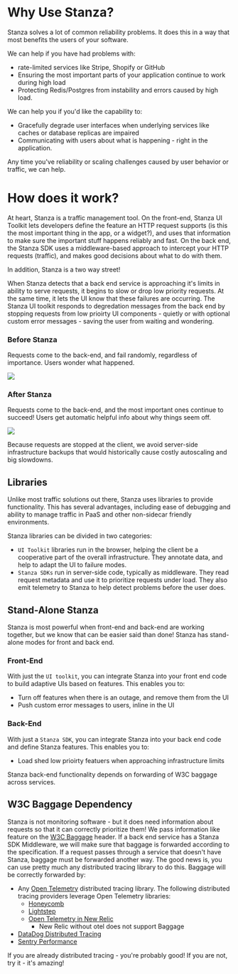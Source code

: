 # Why Use Stanza?
Stanza solves a lot of common reliability problems. It does this in a way that most benefits the users of your software.

We can help if you have had problems with:
- rate-limited services like Stripe, Shopify or GitHub
- Ensuring the most important parts of your application continue to work during high load
- Protecting Redis/Postgres from instability and errors caused by high load.

We can help you if you'd like the capability to:
- Gracefully degrade user interfaces when underlying services like caches or database replicas are impaired
- Communicating with users about what is happening - right in the application.

Any time you've reliability or scaling challenges caused by user behavior or traffic, we can help. 

# How does it work?

At heart, Stanza is a traffic management tool. 
On the front-end, Stanza UI Toolkit lets developers define the feature an HTTP request supports (is this the most important thing in the app, or a widget?), and uses that information to make sure the important stuff happens reliably and fast.
On the back end, the Stanza SDK uses a middleware-based approach to intercept your HTTP requests (traffic), and makes good decisions about what to do with them.

In addition, Stanza is a two way street! 

When Stanza detects that a back end service is approaching it's limits in ability to serve requests, it begins to slow or drop low priority requests. At the same time, it lets the UI know that these failures are occurring.
The Stanza UI toolkit responds to degredation messages from the back end by stopping requests from low prioirty UI components - quietly or with optional custom error messages - saving the user from waiting and wondering.


### Before Stanza

Requests come to the back-end, and fail randomly, regardless of importance. Users wonder what happened.

[![](https://mermaid.ink/img/pako:eNqNksGO0zAQhl_FmAtIScUmTpwaCWnbAkKCCyuBgHDwxpPWamKHsQMtTd8dpwaEWFbCJ3v8f_-Mx3OijVVABd2iHHbk9dvakLCuH7VStDIdwA4dpFu040DWo_O2B3SPSZo-m171g0UvjSer0WkDzk1k8-mDHZG8QBvCz436HO3uhGcDMr3UX4H0QPRvpxakHxEeTGQVkZVs9v9v9E2rLXh3L76K8vi2Qy9xfzf3RNaR3Ugvb6WDf7Fu0MYAkveXhAThywjO34duSLqYWZRG2Z4AosXQrOuntYmCTpv9jT92QPKEJQVxHu0e0vAcvxPZcEha3XXCWANJvBIIKtA0oeE_eqlV-MHT7FVTv4MeairCdi6hpskf8XcStbztwM2CU0xe0wF16MVxbTuLkXzYNNC25U941jhorFF_qaAFrlhNZ9G5NudQjxy9vTmahgqPIyR0HJT0sNEyDFhPQ-86F6KgtLf4Jo7eZQITOkjz0dr-FxiOVJzogQq-XFQF56xgOct4cZUl9EhFzrNFwa4qxvOSZdmy4OeEfr8YPFlUZVVmrCj5siqKnPHzD_yD7_U?type=png)](https://mermaid.live/edit#pako:eNqNksGO0zAQhl_FmAtIScUmTpwaCWnbAkKCCyuBgHDwxpPWamKHsQMtTd8dpwaEWFbCJ3v8f_-Mx3OijVVABd2iHHbk9dvakLCuH7VStDIdwA4dpFu040DWo_O2B3SPSZo-m171g0UvjSer0WkDzk1k8-mDHZG8QBvCz436HO3uhGcDMr3UX4H0QPRvpxakHxEeTGQVkZVs9v9v9E2rLXh3L76K8vi2Qy9xfzf3RNaR3Ugvb6WDf7Fu0MYAkveXhAThywjO34duSLqYWZRG2Z4AosXQrOuntYmCTpv9jT92QPKEJQVxHu0e0vAcvxPZcEha3XXCWANJvBIIKtA0oeE_eqlV-MHT7FVTv4MeairCdi6hpskf8XcStbztwM2CU0xe0wF16MVxbTuLkXzYNNC25U941jhorFF_qaAFrlhNZ9G5NudQjxy9vTmahgqPIyR0HJT0sNEyDFhPQ-86F6KgtLf4Jo7eZQITOkjz0dr-FxiOVJzogQq-XFQF56xgOct4cZUl9EhFzrNFwa4qxvOSZdmy4OeEfr8YPFlUZVVmrCj5siqKnPHzD_yD7_U)

### After Stanza

Requests come to the back-end, and the most important ones continue to succeed! Users get automatic helpful info about why things seem off.

[![](https://mermaid.ink/img/pako:eNqNkk-P0zAQxb_K1FxASiKa5k-bSkjbdhFILIddBALCwY0nadTEE2wHNjT97jjrglbLBZ_iyfs9v7HnxAoSyDJWKd4d4N1tLsGuq-clz0rud0hdg36lqO9g22tDLSr9Anz_1fi27UgZLg1sel1L1HqE3dfP1Ct4rciWr6X45uz-KU8GMIYBvCeQiAJKUmAOCD9rUaHRsxE2jtnw4vjIaeNIl84c-navfRvthtcSOl4hKPzeozYjbB2_44bvucYLv3X8PIA32FgOZ_CByPJygFuHTm2sL7nBDyb5J5cKuEKgsmxstzO4_oFqMIdaVoCNRqg1VERihCtLO94Kj3dmaBAWoI2iI_q2QXPIwu7eK-umySRJ9NyvTKFYP-Xm_8FVClGumcfs27S8FvY1T5NPzuyNtpizzH5Od5Az71H9I1c13zeoJ8HJHZyzTtUtV8OWGlKOfFYUWJbJBZ40GguS4okKS0xFlLNJdM7l2ebhvaG7QRYsM6pHj_Wd4AZ3NbfD1v4poqgNqRs3hQ_D6LGOyy9EfyV2y7ITu2dZugqWcZpGcbSIwjSehx4bWLZIwyCO5ssoXSRRGK7i9OyxXw8GL4NlskzCKE7S1TKOF1F6_g0_aPMo?type=png)](https://mermaid.live/edit#pako:eNqNkk-P0zAQxb_K1FxASiKa5k-bSkjbdhFILIddBALCwY0nadTEE2wHNjT97jjrglbLBZ_iyfs9v7HnxAoSyDJWKd4d4N1tLsGuq-clz0rud0hdg36lqO9g22tDLSr9Anz_1fi27UgZLg1sel1L1HqE3dfP1Ct4rciWr6X45uz-KU8GMIYBvCeQiAJKUmAOCD9rUaHRsxE2jtnw4vjIaeNIl84c-navfRvthtcSOl4hKPzeozYjbB2_44bvucYLv3X8PIA32FgOZ_CByPJygFuHTm2sL7nBDyb5J5cKuEKgsmxstzO4_oFqMIdaVoCNRqg1VERihCtLO94Kj3dmaBAWoI2iI_q2QXPIwu7eK-umySRJ9NyvTKFYP-Xm_8FVClGumcfs27S8FvY1T5NPzuyNtpizzH5Od5Az71H9I1c13zeoJ8HJHZyzTtUtV8OWGlKOfFYUWJbJBZ40GguS4okKS0xFlLNJdM7l2ebhvaG7QRYsM6pHj_Wd4AZ3NbfD1v4poqgNqRs3hQ_D6LGOyy9EfyV2y7ITu2dZugqWcZpGcbSIwjSehx4bWLZIwyCO5ssoXSRRGK7i9OyxXw8GL4NlskzCKE7S1TKOF1F6_g0_aPMo)

Because requests are stopped at the client, we avoid server-side infrastructure backups that would historically cause costly autoscaling and big slowdowns.

## Libraries
Unlike most traffic solutions out there, Stanza uses libraries to provide functionality. This has several advantages, including ease of debugging and ability to manage traffic in PaaS and other non-sidecar friendly environments.

Stanza libraries can be divided in two categories:
- `UI Toolkit` libraries run in the browser, helping the client be a cooperative part of the overall infrastructure. They annotate data, and help to adapt the UI to failure modes.
- `Stanza SDKs` run in server-side code, typically as middleware. They read request metadata and use it to prioritize requests under load. They also emit telemetry to Stanza to help detect problems before the user does.

## Stand-Alone Stanza
Stanza is most powerful when front-end and back-end are working together, but we know that can be easier said than done! Stanza has stand-alone modes for front and back end.

### Front-End

With just the `UI toolkit`, you can integrate Stanza into your front end code to build adaptive UIs based on features. This enables you to:
- Turn off features when there is an outage, and remove them from the UI
- Push custom error messages to users, inline in the UI

### Back-End

With just a `Stanza SDK`, you can integrate Stanza into your back end code and define Stanza features. This enables you to:
- Load shed low prioirty featuers when approaching infrastructure limits

Stanza back-end functionality depends on forwarding of W3C baggage across services.


## W3C Baggage Dependency

Stanza is not monitoring software - but it does need information about requests so that it can correctly prioritize them! We pass information like feature on the [W3C Baggage](https://www.w3.org/TR/baggage/) header.
If a back end service has a Stanza SDK Middleware, we will make sure that baggage is forwarded according to the specification. If a request passes through a service that doesn't have Stanza, baggage must be forwarded another way.
The good news is, you can use pretty much any distributed tracing library to do this. Baggage will be correctly forwarded by:
- Any [Open Telemetry](https://opentelemetry.io/) distributed tracing library. The following distributed tracing providers leverage Open Telemetry libraries:
  - [Honeycomb](https://www.honeycomb.io/)
  - [Lightstep](https://lightstep.com/)
  - [Open Telemetry in New Relic](https://docs.newrelic.com/docs/more-integrations/open-source-telemetry-integrations/opentelemetry/opentelemetry-introduction/)
    - New Relic without otel does not support Baggage
- [DataDog Distributed Tracing](https://www.datadoghq.com/product/apm/#end-to-end-tracing)
- [Sentry Performance](https://sentry.io/for/performance/)

If you are already distributed tracing - you're probably good! If you are not, try it - it's amazing!


